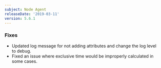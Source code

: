 ```yaml
---
subject: Node Agent
releaseDate: '2019-03-11'
version: 5.6.1
---
```


### Fixes

* Updated log message for not adding attributes and change the log level to debug.
* Fixed an issue where exclusive time would be improperly calculated in some cases.
